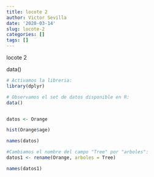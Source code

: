 ```yaml
---
title: locote 2
author: Victor Sevilla
date: '2020-03-14'
slug: locote-2
categories: []
tags: []
---
```



locote 2

data()

```r

# Activamos la libreria:
library(dplyr)

# Observamos el set de datos disponible en R:
data()


datos <- Orange

hist(Orange$age)

names(datos)

#Cambiamos el nombre del campo "Tree" por "arboles":
datos1 <- rename(Orange, arboles = Tree)

names(datos1)
```
